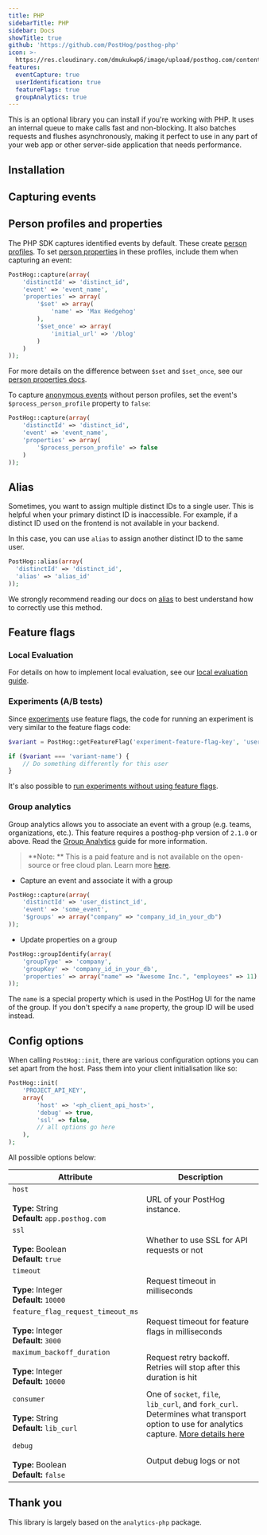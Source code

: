 ```yaml
---
title: PHP
sidebarTitle: PHP
sidebar: Docs
showTitle: true
github: 'https://github.com/PostHog/posthog-php'
icon: >-
  https://res.cloudinary.com/dmukukwp6/image/upload/posthog.com/contents/images/docs/integrate/php.svg
features:
  eventCapture: true
  userIdentification: true
  featureFlags: true
  groupAnalytics: true
---
```


This is an optional library you can install if you're working with PHP. It uses an internal queue to make calls fast and non-blocking. It also batches requests and flushes asynchronously, making it perfect to use in any part of your web app or other server-side application that needs performance.

## Installation


<PHPInstall />

## Capturing events


<PHPSendEvents />

## Person profiles and properties

The PHP SDK captures identified events by default. These create [person profiles](/docs/data/persons). To set [person properties](/docs/data/user-properties) in these profiles, include them when capturing an event:

```php
PostHog::capture(array(
    'distinctId' => 'distinct_id',
    'event' => 'event_name',
    'properties' => array(
        '$set' => array(
            'name' => 'Max Hedgehog'
        ),
        '$set_once' => array(
            'initial_url' => '/blog'
        )
    )
));
```

For more details on the difference between `$set` and `$set_once`, see our [person properties docs](/docs/data/user-properties#what-is-the-difference-between-set-and-set_once).

To capture [anonymous events](/docs/data/anonymous-vs-identified-events) without person profiles, set the event's `$process_person_profile` property to `false`:

```php
PostHog::capture(array(
    'distinctId' => 'distinct_id',
    'event' => 'event_name',
    'properties' => array(
        '$process_person_profile' => false
    )
));
```

## Alias

Sometimes, you want to assign multiple distinct IDs to a single user. This is helpful when your primary distinct ID is inaccessible. For example, if a distinct ID used on the frontend is not available in your backend. 

In this case, you can use `alias` to assign another distinct ID to the same user.

```php
PostHog::alias(array(
  'distinctId' => 'distinct_id',
  'alias' => 'alias_id'
));
```

We strongly recommend reading our docs on [alias](/docs/data/identify#alias-assigning-multiple-distinct-ids-to-the-same-user) to best understand how to correctly use this method.

## Feature flags


<FeatureFlagsLibsIntro />


<PHPFeatureFlagsCode />


### Local Evaluation

<LocalEvaluationIntro />

For details on how to implement local evaluation, see our [local evaluation guide](/docs/feature-flags/local-evaluation).

### Experiments (A/B tests)

Since [experiments](/docs/experiments/manual) use feature flags, the code for running an experiment is very similar to the feature flags code:

```php
$variant = PostHog::getFeatureFlag('experiment-feature-flag-key', 'user_distinct_id')

if ($variant === 'variant-name') {
    // Do something differently for this user
}
```

It's also possible to [run experiments without using feature flags](/docs/experiments/running-experiments-without-feature-flags).

### Group analytics

Group analytics allows you to associate an event with a group (e.g. teams, organizations, etc.). This feature requires a posthog-php version of `2.1.0` or above. Read the [Group Analytics](/docs/user-guides/group-analytics) guide for more information.

> **Note: ** This is a paid feature and is not available on the open-source or free cloud plan. Learn more [here](/pricing).

-   Capture an event and associate it with a group

```php
PostHog::capture(array(
    'distinctId' => 'user_distinct_id',
    'event' => 'some_event',
    '$groups' => array("company" => "company_id_in_your_db")
));
```

-   Update properties on a group

```php
PostHog::groupIdentify(array(
    'groupType' => 'company',
    'groupKey' => 'company_id_in_your_db',
    'properties' => array("name" => "Awesome Inc.", "employees" => 11)
));
```

The `name` is a special property which is used in the PostHog UI for the name of the group. If you don't specify a `name` property, the group ID will be used instead.

## Config options

When calling `PostHog::init`, there are various configuration options you can set apart from the host. Pass them into your client initialisation like so:

```php
PostHog::init(
    'PROJECT_API_KEY',
    array(
        'host' => '<ph_client_api_host>', 
        'debug' => true,
        'ssl' => false,
        // all options go here
    ),
);
```

All possible options below:

| Attribute                 | Description   |
| ------------------------- | ------------- |
| `host`<br/><br/>**Type:** String<br/>**Default:** `app.posthog.com` | URL of your PostHog instance. |
| `ssl`<br/><br/>**Type:** Boolean<br/>**Default:** `true` | Whether to use SSL for API requests or not |
| `timeout`<br/><br/>**Type:** Integer<br/>**Default:** `10000` | Request timeout in milliseconds |
| `feature_flag_request_timeout_ms`<br/><br/>**Type:** Integer<br/>**Default:** `3000` | Request timeout for feature flags in milliseconds |
| `maximum_backoff_duration`<br/><br/>**Type:** Integer<br/>**Default:** `10000` | Request retry backoff. Retries will stop after this duration is hit |
| `consumer`<br/><br/>**Type:** String<br/>**Default:** `lib_curl` | One of `socket`, `file`, `lib_curl`, and `fork_curl`. Determines what transport option to use for analytics capture. [More details here](https://github.com/PostHog/posthog-php/blob/master/lib/Consumer/File.php) |
| `debug`<br/><br/>**Type:** Boolean<br/>**Default:** `false` | Output debug logs or not |



## Thank you

This library is largely based on the `analytics-php` package.

